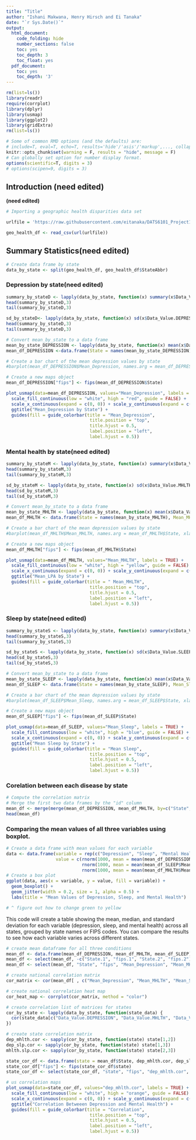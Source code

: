 ```yaml
---
title: "Title"
author: "Ishani Makwana, Henry Hirsch and Ei Tanaka"
date: "`r Sys.Date()`"
output:
  html_document:
    code_folding: hide
    number_sections: false
    toc: yes
    toc_depth: 3
    toc_float: yes
  pdf_document:
    toc: yes
    toc_depth: '3'
---
```


```r
rm(list=ls())
library(readr)
require(corrplot)
library(dplyr)
library(usmap)
library(ggplot2)
library(gridExtra)
rm(list=ls())
```

```r
# Some of common RMD options (and the defaults) are: 
# include=T, eval=T, echo=T, results='hide'/'asis'/'markup',..., collapse=F, warning=T, message=T, error=T, cache=T, fig.width=6, fig.height=4, fig.dim=c(6,4) #inches, fig.align='left'/'center','right', 
knitr::opts_chunk$set(warning = F, results = "hide", message = F)
# Can globally set option for number display format.
options(scientific=T, digits = 3) 
# options(scipen=9, digits = 3) 
```

## Introduction (need edited)
**(need edited)**

```r
# Importing a geographic health disparities data set

urlfile = 'https://raw.githubusercontent.com/eitanaka/DATS6101_Project1_Team2/main/dataset/geographic_health_disparities.csv'

geo_health_df <- read_csv(url(urlfile))
```

## Summary Statistics(need edited)
```r
# Create data frame by state
data_by_state <- split(geo_health_df, geo_health_df$StateAbbr)
```

### Depression by state(need edited)
```r
summary_by_stateD <- lapply(data_by_state, function(x) summary(x$Data_Value.DEPRESSION))
head(summary_by_stateD,3)
tail(summary_by_stateD,3)

sd_by_stateD<- lapply(data_by_state, function(x) sd(x$Data_Value.DEPRESSION))
head(summary_by_stateD,3)
tail(summary_by_stateD,3)

# Convert mean_by_state to a data frame
mean_by_state_DEPRESSION <- lapply(data_by_state, function(x) mean(x$Data_Value.DEPRESSION))
mean_df_DEPRESSION <-data.frame(State = names(mean_by_state_DEPRESSION), Mean_Depression=unlist(mean_by_state_DEPRESSION))

# Create a bar chart of the mean depression values by state
#barplot(mean_df_DEPRESSION$Mean_Depression, names.arg = mean_df_DEPRESSION$State, xlab = "State", ylab = "Mean Depression #Value", col = "red", main = "Mean Depression Values by State")

# Create a new maps object
mean_df_DEPRESSION["fips"] <- fips(mean_df_DEPRESSION$State)

plot_usmap(data=mean_df_DEPRESSION, values="Mean_Depression", labels = TRUE) +
  scale_fill_continuous(low = "white", high = "red", guide = FALSE) +
  scale_x_continuous(expand = c(0, 0)) + scale_y_continuous(expand = c(0, 0)) +
  ggtitle("Mean_Depression by State") +
  guides(fill = guide_colorbar(title = "Mean_Depression", 
                                title.position = "top", 
                                title.hjust = 0.5, 
                                label.position = "left",
                                label.hjust = 0.5))
```

### Mental health by state(need edited)
```r
summary_by_stateM <- lapply(data_by_state, function(x) summary(x$Data_Value.MHLTH))
head(summary_by_stateM,3)
tail(summary_by_stateM,3)

sd_by_stateM <- lapply(data_by_state, function(x) sd(x$Data_Value.MHLTH))
head(sd_by_stateM,3)
tail(sd_by_stateM,3)

# Convert mean_by_state to a data frame
mean_by_state_MHLTH <- lapply(data_by_state, function(x) mean(x$Data_Value.MHLTH))
mean_df_MHLTH <- data.frame(State = names(mean_by_state_MHLTH), Mean_MHLTH = unlist(mean_by_state_MHLTH))

# Create a bar chart of the mean depression values by state
#barplot(mean_df_MHLTH$Mean_MHLTH, names.arg = mean_df_MHLTH$State, xlab = "State", ylab = "Mean Mental Value", col = #"yellow", main = "Mean mental Values by State")

# Create a new maps object
mean_df_MHLTH["fips"] <- fips(mean_df_MHLTH$State)

plot_usmap(data=mean_df_MHLTH, values="Mean_MHLTH", labels = TRUE) +
  scale_fill_continuous(low = "white", high = "yellow", guide = FALSE) +
  scale_x_continuous(expand = c(0, 0)) + scale_y_continuous(expand = c(0, 0)) +
  ggtitle("Mean_LPA by State") +
  guides(fill = guide_colorbar(title = " Mean_MHLTH", 
                                title.position = "top", 
                                title.hjust = 0.5, 
                                label.position = "left",
                                label.hjust = 0.5))
```

### Sleep by state(need edited)
```r
summary_by_stateS <- lapply(data_by_state, function(x) summary(x$Data_Value.SLEEP))
head(summary_by_stateS,3)
tail(summary_by_stateS,3)

sd_by_stateS <- lapply(data_by_state, function(x) sd(x$Data_Value.SLEEP))
head(sd_by_stateS,3)
tail(sd_by_stateS,3)

# Convert mean_by_state to a data frame
mean_by_state_SLEEP <- lapply(data_by_state, function(x) mean(x$Data_Value.SLEEP))
mean_df_SLEEP <- data.frame(State = names(mean_by_state_SLEEP), Mean_Sleep = unlist(mean_by_state_SLEEP))

# Create a bar chart of the mean depression values by state
#barplot(mean_df_SLEEP$Mean_Sleep, names.arg = mean_df_SLEEP$State, xlab = "State", ylab = "Mean SLEEP Value", col = #"blue", main = "Mean SLEEP Values by State")

# Create a new maps object
mean_df_SLEEP["fips"] <- fips(mean_df_SLEEP$State)

plot_usmap(data=mean_df_SLEEP, values="Mean_Sleep", labels = TRUE) +
  scale_fill_continuous(low = "white", high = "blue", guide = FALSE) +
  scale_x_continuous(expand = c(0, 0)) + scale_y_continuous(expand = c(0, 0)) +
  ggtitle("Mean Sleep by State") +
  guides(fill = guide_colorbar(title = "Mean Sleep", 
                                title.position = "top", 
                                title.hjust = 0.5, 
                                label.position = "left",
                                label.hjust = 0.5))
```


### Corelation between each disease by state

```r
# Compute the correlation matrix
# Merge the first two data frames by the "id" column
mean_df <- merge(merge(mean_df_DEPRESSION, mean_df_MHLTH, by=c("State", "fips")), mean_df_SLEEP, by=c("State", "fips"))
head(mean_df)
```


### Comparing the mean values of all three variables using boxplot. 

```r
# Create a data frame with mean values for each variable
data <- data.frame(variable = rep(c("Depression", "Sleep", "Mental Health"), each = 100),
                   value = c(rnorm(1000, mean = mean(mean_df_DEPRESSION$Mean_Depression), sd = sd(mean_df_DEPRESSION$Mean_Depression)),
                             rnorm(1000, mean = mean(mean_df_SLEEP$Mean_Sleep), sd = sd(mean_df_SLEEP$Mean_Sleep)),
                             rnorm(1000, mean = mean(mean_df_MHLTH$Mean_MHLTH), sd = sd(mean_df_MHLTH$Mean_MHLTH))))
# Create a box plot
ggplot(data, aes(x = variable, y = value, fill = variable)) +
  geom_boxplot() +
  geom_jitter(width = 0.2, size = 1, alpha = 0.5) +
  labs(title = "Mean Values of Depression, Sleep, and Mental Health")

# ^ figure out how to change green to yellow
```


This code will create a table showing the mean, median, and standard deviation for each variable (depression, sleep, and mental health) across all states, grouped by state names or FIPS codes. You can compare the results to see how each variable varies across different states.

```r
# create mean dataframe for all three conditions
mean_df <- data.frame(mean_df_DEPRESSION, mean_df_MHLTH, mean_df_SLEEP)
mean_df <- select(mean_df, -c("State.1", "fips.1", "State.2", "fips.2"))
mean_df <- select(mean_df, "State", "fips", "Mean_Depression", "Mean_MHLTH", "Mean_Sleep")

# create national correlation matrix
cor_matrix <- cor(mean_df[ , c("Mean_Depression", "Mean_MHLTH", "Mean_Sleep")])

# create national correlation heat map
cor_heat_map <- corrplot(cor_matrix, method = "color")

# create correlation list of matrices for states
cor_by_state <- lapply(data_by_state, function(state_data) {
  cor(state_data[c("Data_Value.DEPRESSION", "Data_Value.MHLTH", "Data_Value.SLEEP")])
})

# create state correlation matrix
dep_mhlth.cor <- sapply(cor_by_state, function(state) state[1,2])
dep_slp.cor <- sapply(cor_by_state, function(state) state[1,3])
mhlth.slp.cor <- sapply(cor_by_state, function(state) state[2,3])

state_cor_df <- data.frame(state = mean_df$State, dep_mhlth.cor, dep_slp.cor, mhlth.slp.cor)
state_cor_df["fips"] <- fips(state_cor_df$state)
state_cor_df <- select(state_cor_df, "state", "fips", "dep_mhlth.cor", "dep_slp.cor", "mhlth.slp.cor")
```

```r
# us correlation maps
plot_usmap(data=state_cor_df, values="dep_mhlth.cor", labels = TRUE) +
  scale_fill_continuous(low = "white", high = "orange", guide = FALSE) +
  scale_x_continuous(expand = c(0, 0)) + scale_y_continuous(expand = c(0, 0)) +
  ggtitle("Correlation Betweeen Depression and Mental Health") +
  guides(fill = guide_colorbar(title = "Correlation", 
                                title.position = "top", 
                                title.hjust = 0.5, 
                                label.position = "left",
                                label.hjust = 0.5))

```



